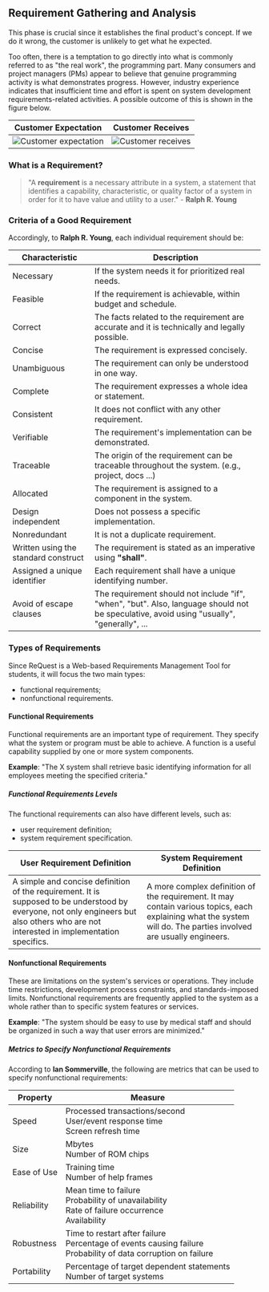 ## Requirement Gathering and Analysis

This phase is crucial since it establishes the final product's concept.
If we do it wrong, the customer is unlikely to get what he expected.

Too often, there is a temptation to go directly into what is commonly referred to as "the real work", the
programming part.
Many consumers and project managers (PMs) appear to believe that genuine programming activity is what
demonstrates progress. 
However, industry experience indicates that insufficient time and effort is spent on system development
requirements-related activities. A possible outcome of this is shown in the figure below.


| Customer Expectation              | Customer Receives                 |
:----------------------------------:|:----------------------------------:
| ![Customer expectation](/moto.jpg)|  ![Customer receives](/bike.jpg)  |


### What is a Requirement?

> "A **requirement** is a necessary attribute in a system, a statement that identifies a capability,
characteristic, or quality factor of a system in order for it to have value and utility to a user." - **Ralph R. Young**


### Criteria of a Good Requirement

Accordingly, to **Ralph R. Young**, each individual requirement should be:

| Characteristic                       | Description                                                                                                                               |
| ------------------------------------ | ----------------------------------------------------------------------------------------------------------------------------------------- |
| Necessary                            | If the system needs it for prioritized real needs.                                                                                        |
| Feasible                             | If the requirement is achievable, within budget and schedule.                                                                             |
| Correct                              | The facts related to the requirement are accurate and it is technically and legally possible.                                             |
| Concise                              | The requirement is expressed concisely.                                                                                                   |
| Unambiguous                          | The requirement can only be understood in one way.                                                                                        |
| Complete                             | The requirement expresses a whole idea or statement.                                                                                      |
| Consistent                           | It does not conflict with any other requirement.                                                                                          |
| Verifiable                           | The requirement's implementation can be demonstrated.                                                                                     |
| Traceable                            | The origin of the requirement can be traceable throughout the system. (e.g., project, docs ...)                                           |
| Allocated                            | The requirement is assigned to a component in the system.                                                                                 |
| Design independent                   | Does not possess a specific implementation.                                                                                               |
| Nonredundant                         | It is not a duplicate requirement.                                                                                                        |
| Written using the standard construct | The requirement is stated as an imperative using **"shall"**.                                                                             |
| Assigned a unique identifier         | Each requirement shall have a unique identifying number.                                                                                  |
| Avoid of escape clauses              | The requirement should not include "if", "when", "but". Also, language should not be speculative, avoid using "usually", "generally", ... | 


### Types of Requirements

Since ReQuest is a Web-based Requirements Management Tool for students,
it will focus the two main types:
- functional requirements;
- nonfunctional requirements.


#### Functional Requirements
Functional requirements are an important type of requirement.
They specify what the system or program must be able to achieve.
A function is a useful capability supplied by one or more system components. 

**Example**: "The X system shall retrieve basic identifying information for 
all employees meeting the specified criteria."

##### Functional Requirements Levels


The functional requirements can also have different levels, such as:
- user requirement definition;
- system requirement specification.


| User Requirement Definition                                                                                                                                                             | System Requirement Definition                                                                                                                                     |
| --------------------------------------------------------------------------------------------------------------------------------------------------------------------------------------- | ----------------------------------------------------------------------------------------------------------------------------------------------------------------- |
| A simple and concise definition of the requirement. It is supposed to be understood by everyone, not only engineers but also others who are not interested in implementation specifics. | A more complex definition of the requirement. It may contain various topics, each explaining what the system will do. The parties involved are usually engineers. | 


#### Nonfunctional Requirements

These are limitations on the system's services or operations. They include time restrictions, development process constraints, and standards-imposed limits. 
Nonfunctional requirements are frequently applied to the system as a whole rather than to specific system features or services.

**Example**: "The system should be easy to use by medical staff and should be organized in
such a way that user errors are minimized."


##### Metrics to Specify Nonfunctional Requirements

According to **Ian Sommerville**, the following are metrics that can be used to specify nonfunctional requirements:


| Property    | Measure                                                                                                                  |
| ----------- | ------------------------------------------------------------------------------------------------------------------------ |
| Speed       | Processed transactions/second <br/> User/event response time <br/> Screen refresh time                                   |
| Size        | Mbytes <br/>  Number of ROM chips                                                                                        |
| Ease of Use | Training time <br/> Number of help frames                                                                                |
| Reliability | Mean time to failure <br/> Probability of unavailability <br/> Rate of failure occurrence <br/> Availability             |
| Robustness  | Time to restart after failure <br/> Percentage of events causing failure <br/> Probability of data corruption on failure |
| Portability | Percentage of target dependent statements <br/> Number of target systems                                                | 



